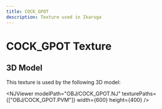 ```yaml
---
title: COCK_GPOT
description: Texture used in Ikaruga
---
```



# COCK_GPOT Texture

<PVMViewer
  client:load
  filePath="OBJ/COCK_GPOT.PVM"
/>


## 3D Model

This texture is used by the following 3D model:

<NJViewer 
  modelPath="OBJ/COCK_GPOT.NJ" 
  texturePaths={["OBJ/COCK_GPOT.PVM"]}
  width={600}
  height={400}
/>

